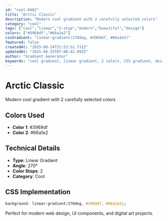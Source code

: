 ```yaml
---
id: "cool-0462"
title: "Arctic Classic"
description: "Modern cool gradient with 2 carefully selected colors"
category: "cool"
tags: ["cool","linear","2-stop","modern","beautiful","design"]
colors: ["#3969df","#66a1e2"]
cssGradient: "linear-gradient(270deg, #3969df, #66a1e2)"
featured: false
createdAt: "2025-08-24T21:53:51.731Z"
updatedAt: "2025-08-25T07:08:42.993Z"
author: "Gradient Generator"
keywords: "cool gradient, linear gradient, 2 colors, CSS gradient, design, #3969df, #66a1e2"
---
```


# Arctic Classic

Modern cool gradient with 2 carefully selected colors

## Colors Used
- **Color 1**: #3969df
- **Color 2**: #66a1e2

## Technical Details
- **Type**: Linear Gradient
- **Angle**: 270°
- **Color Stops**: 2
- **Category**: Cool

## CSS Implementation
```css
background: linear-gradient(270deg, #3969df, #66a1e2);
```

Perfect for modern web design, UI components, and digital art projects.
